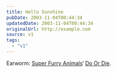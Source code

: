 ```yaml
---
title: Hello Sunshine
pubDate: 2003-11-04T00:44:34
updatedDate: 2003-11-04T00:44:34
originalUrl: http://example.com
source: v1
tags:
  - "v1"
---
```


Earworm: [Super Furry Animals][1]&#8216; [Do Or Die][2].

[1]: http://www.superfurry.com/ "Official SFA site"
[2]: http://www.superfurry.org/info.php?q=doordie&t=lyrics "Super Furry Animals: Do Or Die (lyrics)"

